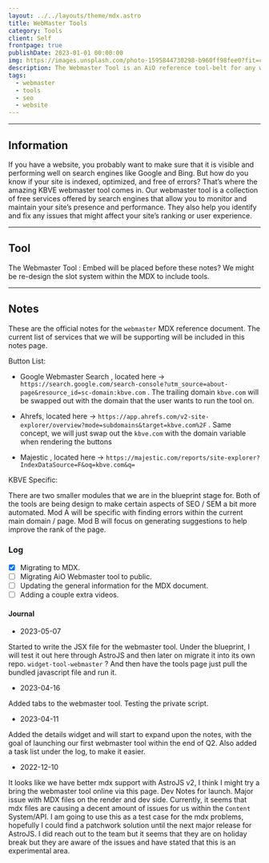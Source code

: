 ```yaml
---
layout: ../../layouts/theme/mdx.astro
title: WebMaster Tools
category: Tools
client: Self
frontpage: true
publishDate: 2023-01-01 00:00:00
img: https://images.unsplash.com/photo-1595844730298-b960ff98fee0?fit=crop&w=1400&h=700&q=75
description: The Webmaster Tool is an AiO reference tool-belt for any website owner/designer. It will include all the links you need to help bolster your website above the competition!
tags:
  - webmaster
  - tools
  - seo
  - website
---
```



---

## Information

If you have a website, you probably want to make sure that it is visible and performing well on search engines like Google and Bing.
But how do you know if your site is indexed, optimized, and free of errors?
That’s where the amazing KBVE webmaster tool comes in.
Our webmaster tool is a collection of free services offered by search engines that allow you to monitor and maintain your site’s presence and performance.
They also help you identify and fix any issues that might affect your site’s ranking or user experience.

---

## Tool

The Webmaster Tool : Embed will be placed before these notes? We might be re-design the slot system within the MDX to include tools.

---

## Notes

These are the official notes for the `webmaster` MDX reference document.
The current list of services that we will be supporting will be included in this notes page.

Button List:

- Google Webmaster Search , located here -> `https://search.google.com/search-console?utm_source=about-page&resource_id=sc-domain:kbve.com` . 
The trailing domain `kbve.com` will be swapped out with the domain that the user wants to run the tool on.

- Ahrefs, located here -> `https://app.ahrefs.com/v2-site-explorer/overview?mode=subdomains&target=kbve.com%2F` . 
Same concept, we will just swap out the `kbve.com` with the domain variable when rendering the buttons

- Majestic , located here -> `https://majestic.com/reports/site-explorer?IndexDataSource=F&oq=kbve.com&q=`
 

KBVE Specific:

There are two smaller modules that we are in the blueprint stage for. 
Both of the tools are being design to make certain aspects of SEO / SEM a bit more automated. 
Mod A will be specific with finding errors within the current main domain / page. 
Mod B will focus on generating suggestions to help improve the rank of the page.




### Log

- [x] Migrating to MDX.
- [ ] Migrating AiO Webmaster tool to public.
- [ ] Updating the general information for the MDX document.
- [ ] Adding a couple extra videos.

#### Journal

- 2023-05-07

Started to write the JSX file for the webmaster tool.
Under the blueprint, I will test it out here through AstroJS and then later on migrate it into its own repo.
`widget-tool-webmaster` ? And then have the tools page just pull the bundled javascript file and run it. 

- 2023-04-16

Added tabs to the webmaster tool. Testing the private script.

- 2023-04-11

Added the details widget and will start to expand upon the notes, with the goal of launching our first webmaster tool within the end of Q2.
Also added a task list under the log, to make it easier.

- 2022-12-10

It looks like we have better mdx support with AstroJS v2, I think I might try a bring the webmaster tool online via this page.
Dev Notes for launch.
Major issue with MDX files on the render and dev side.
Currently, it seems that mdx files are causing a decent amount of issues for us within the `Content` System/API.
I am going to use this as a test case for the mdx problems, hopefully I could find a patchwork solution until the next major release for AstroJS. 
I did reach out to the team but it seems that they are on holiday break but they are aware of the issues and have stated that this is an experimental area.
